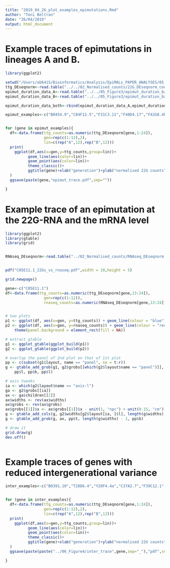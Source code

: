 ```yaml
---
title: "2019_04_26_plot_examples_epimutations.Rmd"
author: "Toni Beltran"
date: "26/04/2019"
output: html_document
---
```


# Example traces of epimutations in lineages A and B.

```r

library(ggplot2)

setwd("/Users/ab6415/Bioinformatics/Analysis/EpiMALs_PAPER_ANALYSES/05_Figure3/example_traces_epimuts/")
ttg_DEseqnorm<-read.table("../../02_Normalised_counts/22G_DEseqnorm_counts_averaged.txt")
epimut_duration_data_A<-read.table("../../05_Figure3/epimut_duration_batchremoved_kmeans_linA_JOINT_p1e-4_FCdata_noiso.txt",header=TRUE)
epimut_duration_data_B<-read.table("../../05_Figure3/epimut_duration_batchremoved_kmeans_linB_JOINT_p1e-4_FCdata_noiso.txt",header=TRUE)

epimut_duration_data_both<-rbind(epimut_duration_data_A,epimut_duration_data_B)

epimut_examples<-c("B0454.9","C04F12.5","F31C3.11","F40D4.17","F42G8.4b.1","F49E8.6","F54D10.3","K03H6.5b","K08A2.4","M88.7","R07E5.4","T26C11.5","W02D7.5","Y102A5C.6","Y39G10AR.17","Y47H10A.1","Y48E1B.11","Y50D7A.7","Y75B12B.4","ZK1010.5")


for (gene in epimut_examples){
  df<-data.frame(ttg_counts=as.numeric(ttg_DEseqnorm[gene,1:24]),
                 gen=rep(c(1:12),2),
                 lin=c(rep("A",12),rep("B",12)))
  print(
    ggplot(df,aes(x=gen,y=ttg_counts,group=lin))+
          geom_line(aes(color=lin))+
          geom_point(aes(color=lin))+
          theme_classic()+
          ggtitle(gene)+xlab("generation")+ylab("normalised 22G counts")
  )
  ggsave(paste(gene,"epimut_trace.pdf",sep=""))

}


```


# Example trace of an epimutation at the 22G-RNA and the mRNA level

```r

library(ggplot2)
library(gtable)
library(grid)


RNAseq_DEseqnorm<-read.table("../02_Normalised_counts/RNAseq_DEseqnorm.txt")


pdf("C05E11.1_22Gs_vs_rnaseq.pdf",width = 10,height = 5)

grid.newpage()

gene<-c("C05E11.1")
df<-data.frame(ttg_counts=as.numeric(ttg_DEseqnorm[gene,13:24]),
                 gen=rep(c(1:12)),
                 rnaseq_counts=as.numeric(RNAseq_DEseqnorm[gene,13:24]))


# two plots
p1 <- ggplot(df, aes(x=gen, y=ttg_counts)) + geom_line(colour = "blue") + geom_point(colour = "black",size=2) + theme_classic()
p2 <- ggplot(df, aes(x=gen, y=rnaseq_counts)) + geom_line(colour = "red") + geom_point(colour = "black",size=2) + theme_classic() %+replace%
    theme(panel.background = element_rect(fill = NA))

# extract gtable
g1 <- ggplot_gtable(ggplot_build(p1))
g2 <- ggplot_gtable(ggplot_build(p2))

# overlap the panel of 2nd plot on that of 1st plot
pp <- c(subset(g1$layout, name == "panel", se = t:r))
g <- gtable_add_grob(g1, g2$grobs[[which(g2$layout$name == "panel")]], pp$t, 
    pp$l, pp$b, pp$l)

# axis tweaks
ia <- which(g2$layout$name == "axis-l")
ga <- g2$grobs[[ia]]
ax <- ga$children[[2]]
ax$widths <- rev(ax$widths)
ax$grobs <- rev(ax$grobs)
ax$grobs[[1]]$x <- ax$grobs[[1]]$x - unit(1, "npc") + unit(0.15, "cm")
g <- gtable_add_cols(g, g2$widths[g2$layout[ia, ]$l], length(g$widths) - 1)
g <- gtable_add_grob(g, ax, pp$t, length(g$widths) - 1, pp$b)

# draw it
grid.draw(g)
dev.off()



```

# Example traces of genes with reduced intergenerational variance

```r

inter_examples<-c("B0391.10","T28D6.4","Y20F4.4a","C37A2.7","F39C12.1","B0348.5a","C47G2.6","F19B6.3","C03D6.1")


for (gene in inter_examples){
  df<-data.frame(ttg_counts=as.numeric(ttg_DEseqnorm[gene,1:24]),
                 gen=rep(c(1:12),2),
                 lin=c(rep("A",12),rep("B",12)))
  print(
    ggplot(df,aes(x=gen,y=ttg_counts,group=lin))+
          geom_line(aes(color=lin))+
          geom_point(aes(color=lin))+
          theme_classic()+
          ggtitle(gene)+xlab("generation")+ylab("normalised 22G counts")
  )
  ggsave(paste(paste("../06_Figure4/inter_trace",gene,sep="_"),"pdf",sep="."))

}



```



